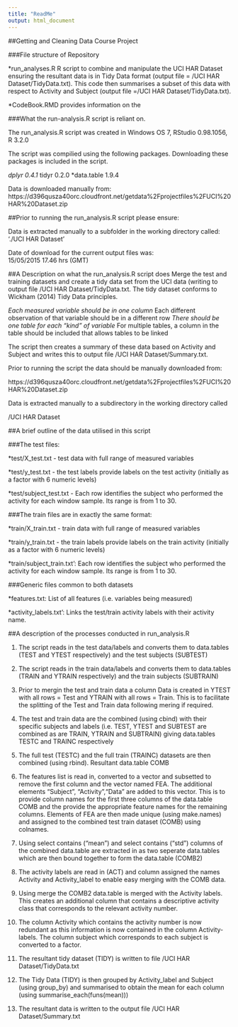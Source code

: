 ```yaml
---
title: "ReadMe"
output: html_document
---
```


##Getting and Cleaning Data Course Project


###File structure of Repository

*run_analyses.R  R script to combine and manipulate the UCI HAR Dataset 
ensuring the resultant data is in Tidy Data format (output file =  /UCI HAR Dataset/TidyData.txt). This code then summarises a subset of this data with respect to Activity and Subject (output file =/UCI HAR Dataset/TidyData.txt).

*CodeBook.RMD provides information on the 

###What the run-analysis.R script is reliant on.

The run_analysis.R script was created in Windows OS 7, RStudio 0.98.1056, R 3.2.0 

The script was compilied using the following packages.  Downloading these packages is included in the script.

*dplyr 0.4.1
*tidyr 0.2.0
*data.table 1.9.4  

Data is downloaded manually from:
https://d396qusza40orc.cloudfront.net/getdata%2Fprojectfiles%2FUCI%20HAR%20Dataset.zip

##Prior to running the run_analysis.R script please ensure:

Data is extracted manually to a subfolder in the working directory called:
 './UCI HAR Dataset' 
 
Date of download for the current output files was:  
15/05/2015 17.46 hrs (GMT)

##A Description on what the run_analysis.R script does
Merge the test and training datasets and create a tidy data set from the UCI data (writing to output file /UCI HAR Dataset/TidyData.txt. The tidy dataset conforms to Wickham (2014) Tidy Data principles.

*Each measured variable should be in one column
*Each different observation of that variable should be in a different row
*There should be one table for each "kind" of variable
*For multiple tables, a column in the table should be included that allows tables to be linked

The script then creates a summary of these data based on Activity and Subject and writes this to output file /UCI HAR Dataset/Summary.txt.

Prior to running the script the data should be manually downloaded from:

https://d396qusza40orc.cloudfront.net/getdata%2Fprojectfiles%2FUCI%20HAR%20Dataset.zip

Data is extracted manually to a subdirectory in the working directory called

/UCI HAR Dataset 
 
##A brief outline of the data utilised in this script

###The test files:

*test/X_test.txt - test data with full range of measured variables  

*test/y_test.txt - the test labels provide labels on the test activity (initially as a factor with 6 numeric levels) 

*test/subject_test.txt - Each row identifies the subject who performed the activity for each window sample. Its range is from 1 to 30. 

###The train files are in exactly the same format:

*train/X_train.txt - train data with full range of measured variables

*train/y_train.txt - the train labels provide labels on the train activity (initially as a factor with 6 numeric levels) 

*train/subject_train.txt': Each row identifies the subject who performed the activity for each window sample. Its range is from 1 to 30. 

###Generic files common to both datasets

*features.txt: List of all features (i.e. variables being measured)

*activity_labels.txt': Links the test/train activity labels with their activity name.


##A description of the processes conducted in run_analysis.R

1) The script reads in the test data/labels and converts them to data.tables (TEST and YTEST respectively) and the test subjects (SUBTEST)

2) The script reads in the train data/labels and converts them to data.tables (TRAIN and YTRAIN respectively) and the train subjects (SUBTRAIN)

3) Prior to mergin the test and train data a column Data is created in YTEST with all rows = Test and YTRAIN with all rows = Train. This is to facilitate the splitting of the Test and Train data following mering if required.  

4) The test and train data are the combined (using cbind) with their specific subjects and labels (i.e. TEST, YTEST and SUBTEST are combined as are TRAIN, YTRAIN and SUBTRAIN) giving data.tables TESTC and TRAINC respectively

5) The full test (TESTC) and the full train (TRAINC) datasets are then combined (using rbind). Resultant data.table COMB

6) The features list is read in, converted to a vector and subsetted to remove the first column and the vector named FEA.  The additional elements "Subject", "Activity","Data" are added to this vector. This is to provide column names for the first three columns of the data.table COMB and the provide the appropriate feature names for the remaining columns. Elements of FEA are then made unique (using make.names) and assigned to the combined test train dataset (COMB) using colnames.

7)  Using select contains ("mean") and select contains ("std") columns of the combined data.table are extracted in as two seperate data.tables which are then bound together to form the data.table (COMB2)

8)  The activity labels are read in (ACT) and column assigned the names Activity and Activity_label to enable easy merging with the COMB data.

8) Using merge the COMB2 data.table is merged with the Activity labels. This creates an additional column that contains a descriptive activity class that corresponds to the relevant activity number.  

9) The column Activity which contains the activity number is now redundant as this information is now contained in the column Activity-labels. The column subject which corresponds to each subject is converted to a factor.

10) The resultant tidy dataset (TIDY) is written to file /UCI HAR Dataset/TidyData.txt

11)  The Tidy Data (TIDY) is then grouped by Activity_label and Subject (using group_by) and summarised to obtain the mean for each column (using  summarise_each(funs(mean)))

12) The resultant data is written to the output file /UCI HAR Dataset/Summary.txt

